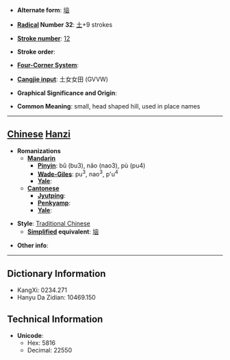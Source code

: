 * '''Alternate form''': [[垴]]

* '''[[Wiktionary:Chinese radical index| Radical]] Number 32''': [[Wiktionary:Chinese radical index 土|土]]+9 strokes

* '''[[Wiktionary:Chinese total strokes index|Stroke number]]''': [[Wiktionary:Chinese total strokes index 12|12]]

* '''Stroke order''': 

* '''[[Wiktionary:Chinese four corner index|Four-Corner System]]''': 

* '''[[Wiktionary:Chinese Cangjie index|Cangjie input]]''': 土女女田 (GVVW)

* '''Graphical Significance and Origin''': 

* '''Common Meaning''': small, head shaped hill, used in place names

----

== [[Chinese]] [[Hanzi]] ==

* '''Romanizations'''
** '''[[Mandarin]]'''
*** '''[[Pinyin]]''': bǔ (bu3), nǎo (nao3), pù (pu4)
*** '''[[Wade-Giles]]''': pu<sup>3</sup>, nao<sup>3</sup>, p'u<sup>4</sup>
*** '''[[Yale]]''': 
** '''[[Cantonese]]'''
*** '''[[Jyutping]]''':
*** '''[[Penkyamp]]''': 
*** '''[[Yale]]''': 

* '''Style''': [[Traditional Chinese]] 
** '''[[Simplified Chinese|Simplified]] equivalent''': [[垴]]

* '''Other info''': 

----

== Dictionary Information ==

* KangXi: 0234.271
* Hanyu Da Zidian: 10469.150

== Technical Information ==

* '''Unicode''':
** Hex: 5816
** Decimal: 22550